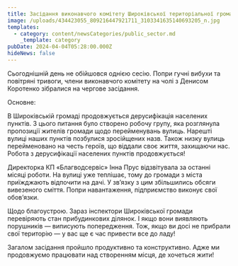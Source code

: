 ```yaml
---
title: Засідання виконавчого комітету Широківської територіальної громади
image: /uploads/434423055_809216447921711_3103341635140693205_n.jpg
templates:
  - category: content/newsCategories/public_sector.md
    _template: category
pubDate: 2024-04-04T05:28:00.000Z
hideNews: false
---
```


Сьогоднішній день не обійшовся однією сесію. Попри гучні вибухи та повітряні тривоги, члени виконавчого комітету на чолі з Денисом Коротенко зібралися на чергове засідання. 

Основне:

В Широківській громаді продовжується дерусифікація населених пунктів. З цього питання було створено робочу групу, яка розглянула пропозиції жителів громади щодо перейменувань вулиць. Нарешті вулиці наших пунктів позбулися зросійщених назв. Також низку вулиць перейменовано на честь героїв, що віддали своє життя, захищаючи нас. Робота з дерусифікації населених пунктів продовжується!

Директорка КП «Благводсервіс» Інна Прус відзвітувала за останні місяці роботи. На вулиці уже теплішає, тому до громади з міста приїжджають відпочити на дачі. У звʼязку з цим збільшились обсяги вивезеного сміття. Попри навантаження, підприємство виконує свої обовʼязки. 

Щодо благоустрою. Зараз інспектори Широківської громади перевіряють стан прибудинкових ділянок. І якщо вони виявляють порушників — виписують попередження. Тож, якщо ви досі не прибрали свої територію — у вас ще є час привести все до ладу! 

Загалом засідання пройшло продуктивно та конструктивно. Адже ми продовжуємо працювати над створенням місця, де хочеться жити!
